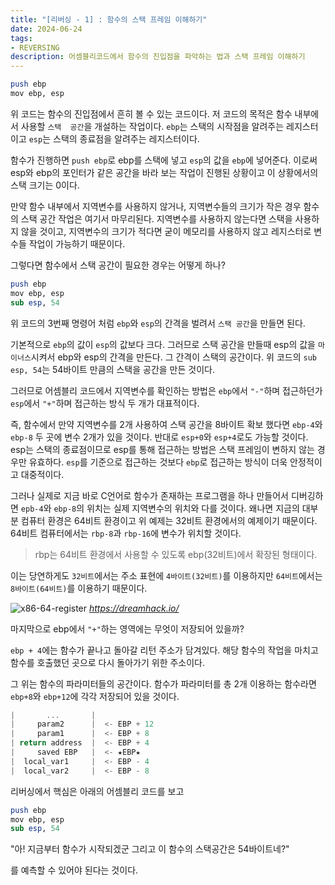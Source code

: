 ```yaml
---
title: "[리버싱 - 1] : 함수의 스택 프레임 이해하기"
date: 2024-06-24
tags:
- REVERSING
description: 어셈블리코드에서 함수의 진입점을 파악하는 법과 스택 프레임 이해하기
---
```


```perl
push ebp
mov ebp, esp
```
위 코드는 함수의 진입점에서 흔히 볼 수 있는 코드이다. 저 코드의 목적은 함수 내부에서 사용할 `스택  공간`을 개설하는 작업이다.
`ebp`는 스택의 시작점을 알려주는 레지스터이고 `esp`는 스택의 종료점을 알려주는 레지스터이다.

함수가 진행하면 `push ebp`로 ebp를 스택에 넣고 `esp`의 값을 `ebp`에 넣어준다. 이로써 esp와 ebp의 포인터가 같은 공간을 바라 보는 작업이
진행된 상황이고 이 상황에서의 스택 크기는 0이다.

만약 함수 내부에서 지역변수를 사용하지 않거나, 지역변수들의 크기가 작은 경우 함수의 스택 공간 작업은 여기서 마무리된다. 지역변수를 사용하지 않는다면
스택을 사용하지 않을 것이고, 지역변수의 크기가 적다면 굳이 메모리를 사용하지 않고 레지스터로 변수들 작업이 가능하기 때문이다.

그렇다면 함수에서 스택 공간이 필요한 경우는 어떻게 하나?
```perl
push ebp
mov ebp, esp
sub esp, 54
```

위 코드의 3번째 명령어 처럼 `ebp`와 `esp`의 간격을 벌려서 `스택 공간`을 만들면 된다.

기본적으로 `ebp`의 값이 `esp`의 값보다 크다. 그러므로 스택 공간을 만들때 esp의 값을 `마이너스`시켜서 ebp와 esp의 간격을 만든다.
그 간격이 스택의 공간이다. 위 코드의 `sub esp, 54`는 54바이트 만큼의 스택을 공간을 만든 것이다.

그러므로 어셈블리 코드에서 지역변수를 확인하는 방법은 `ebp`에서 `"-"`하며 접근하던가 `esp`에서 `"+"`하며 접근하는 방식 두 개가 대표적이다.

즉, 함수에서 만약 지역변수를 2개 사용하여 스택 공간을 8바이트 확보 했다면 `ebp-4`와 `ebp-8` 두 곳에 변수 2개가 있을 것이다.
반대로 `esp+0`와 `esp+4`로도 가능할 것이다. esp는 스택의 종료점이므로 esp를 통해 접근하는 방법은 스택 프레임이 변하지 않는 경우만 유효하다.
`esp`를 기준으로 접근하는 것보다 `ebp`로 접근하는 방식이 더욱 안정적이고 대중적이다.

그러나 실제로 지금 바로 C언어로 함수가 존재하는 프로그램을 하나 만들어서 디버깅하면 `epb-4`와 `ebp-8`의 위치는 실제 지역변수의 위치와 다를 것이다.
왜나면 지금의 대부분 컴퓨터 환경은 64비트 환경이고 위 예제는 32비트 환경에서의 예제이기 때문이다. 64비트 컴퓨터에서는 `rbp-8`과 `rbp-16`에 변수가 위치할 것이다.

> rbp는 64비트 환경에서 사용할 수 있도록 ebp(32비트)에서 확장된 형태이다.

이는 당연하게도 `32비트`에서는 주소 표현에 `4바이트(32비트)`를 이용하지만 `64비트`에서는 `8바이트(64비트)`를 이용하기 때문이다.

![x86-64-register](/images/post-04/x86-64-register.png)
<cite>https://dreamhack.io/</cite>

마지막으로 ebp에서 `"+"`하는 영역에는 무엇이 저장되어 있을까?

`ebp + 4`에는 함수가 끝나고 돌아갈 리턴 주소가 담겨있다. 해당 함수의 작업을 마치고 함수를 호출했던 곳으로 다시 돌아가기 위한 주소이다.


그 위는 함수의 파라미터들의 공간이다. 함수가 파라미터를 총 2개 이용하는 함수라면 `ebp+8`와 `ebp+12`에 각각 저장되어 있을 것이다.

```kotlin
|       ...       |
|     param2      |  <- EBP + 12
|     param1      |  <- EBP + 8
| return address  |  <- EBP + 4
|     saved EBP   |  <- ★EBP★
|  local_var1     |  <- EBP - 4
|  local_var2     |  <- EBP - 8
```

리버싱에서 핵심은 아래의 어셈블리 코드를 보고
```perl
push ebp
mov ebp, esp
sub esp, 54
```
"아! 지금부터 함수가 시작되겠군 그리고 이 함수의 스택공간은 54바이트네?"

를 예측할 수 있어야 된다는 것이다.